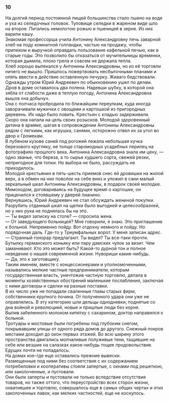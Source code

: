### 10 {-}

На долгий период постоянной пищей большинства стало пшено на воде и уха из селедочных головок. Туловище селедки в жареном виде шло на второе. Питались немолотою рожью и пшеницей в зерне. Из них варили кашу.<br/> Знакомая профессорша учила Антонину Александровну печь заварной хлеб на поду комнатной голландки, частью на продажу, чтобы припеком и выручкой оправдать пользование кафельной печью, как в старые годы. Это позволило бы отказаться от мучительницы времянки, которая дымила, плохо грела и совсем не держала тепла.<br/> Хлеб хорошо выпекался у Антонины Александровны, но из её торговли ничего не вышло. Пришлось пожертвовать несбыточными планами и опять ввести в действие оставленную печурку. Живаго бедствовали.<br/> Однажды утром Юрий Андреевич по обыкновению ушел по делам.<br/> Дров в доме оставалось два полена. Надевши шубку, в которой она зябла от слабости даже в теплую погоду, Антонина Александровна вышла «на добычу».<br/> Она с полчаса пробродила по ближайшим переулкам, куда иногда заворачивали мужички с овощами и картошкой из пригородных деревень. Их надо было ловить. Крестьян с кладью задерживали.<br/> Скоро она напала на цель своих розысков. Молодой здоровенный детина в армяке, шагая в сопровождении Антонины Александровны рядом с легкими, как игрушка, санями, осторожно отвел их за угол во двор к Громекам.<br/> В лубяном кузове саней под рогожей лежала небольшая кучка березового кругляку, не толще старомодных усадебных перилец на фотографиях прошлого века. Антонина Александровна знала им цену, — одно званье, что береза, а то сырье худшего сорта, свежей резки, непригодное для топки. Но выбора не было, рассуждать не приходилось.<br/> Молодой крестьянин в пять-шесть приемов снес ей дровишки на жилой верх, а в обмен на них поволок на себе вниз и уложил в сани малый зеркальный шкал Антонины Александровны, в подарок своей молодке. Мимоходом, договариваясь на будущее время о картошке, он приценился к стоявшему у дверей пианино.<br/> Вернувшись, Юрий Андреевич не стал обсуждать жениной покупки. Разрубить отданный шкап на щепки было выгодней и целесообразней, но у них рука не поднялась бы на это.<br/> — Ты видел записку на столе? — спросила жена.<br/> — От заведующего больницей? Мне говорили, я знаю. Это приглашение к больной. Непременно пойду. Вот отдохну немного и пойду. Но порядочная даль. Где-то у Триумфальных ворот. У меня записан адрес.<br/> — Странный гонорар предлагают. Ты видел? Ты все-таки прочти. Бутылку германского коньяку или пару дамских чулок за визит. Чем заманивают. Кто это может быть? Какой-то дурной тон и полное неведение о нашей современной жизни. Нувориши какие-нибудь.<br/> — Да, это к заготовщику.<br/> Таким именем, вместе с концессионерами и уполномоченными, назывались мелкие частные предприниматели, которым государственная власть, уничтожив частную торговлю, делала в моменты хозяйственных обострений маленькие послабления, заключая с ними договоры и сделки на разные поставки.<br/> В их число уже не попадали сваленные главы старых фирм, собственники крупного почина. От полученного удара они уже не оправлялись. В эту категорию шли дельцы однодневки, поднятые со дна войной и революцией, новые и пришлые люди без корня.<br/> Выпив забеленного молоком кипятку с сахарином, доктор направился к больной.<br/> Тротуары и мостовые были погребены под глубоким снегом, покрывавшим улицы от одного ряда домов до другого. Снежный покров местами доходил до окон первых этажей. Во всю ширину этого пространства двигались молчаливые полуживые тени, тащившие на себе или везшие на салазках какое-нибудь тощее продовольствие. Едущих почти не попадалось.<br/> На домах кое-где еще оставались прежние вывески.<br/> Размещенные под ними без соответствия с их содержанием потребиловки и кооперативы стояли запертые, с окнами под решеткою, или заколоченные, и пустовали.<br/> Они были заперты и пустовали не только вследствие отсутствия товаров, но также оттого, что переустройство всех сторон жизни, охватившее и торговлю, совершалось еще в самых общих чертах и этих заколоченных лавок, как мелких частностей, еще не коснулось.

